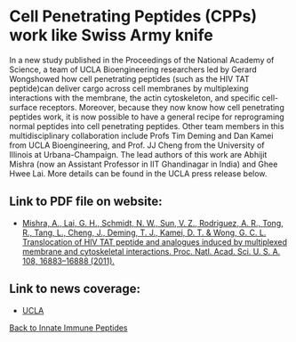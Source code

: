 # Cell Penetrating Peptides (CPPs) work like Swiss Army knife

In a new study published in the Proceedings of the National Academy of Science, a team of UCLA Bioengineering researchers led by Gerard Wongshowed how cell penetrating peptides (such as the HIV TAT peptide)can deliver cargo across cell membranes by multiplexing interactions with the membrane, the actin cytoskeleton, and specific cell-surface receptors. Moreover, because they now know how cell penetrating peptides work, it is now possible to have a general recipe for reprograming normal peptides into cell penetrating peptides. Other team members in this multidisciplinary collaboration include Profs Tim Deming and Dan Kamei from UCLA Bioengineering, and Prof. JJ Cheng from the University of Illinois at Urbana-Champaign. The lead authors of this work are Abhijit Mishra (now an Assistant Professor in IIT Ghandinagar in India) and Ghee Hwee Lai. More details can be found in the UCLA press release below.

## Link to PDF file on website:
- [Mishra, A., Lai, G. H., Schmidt, N. W., Sun, V. Z., Rodriguez, A. R., Tong, R., Tang, L., Cheng, J., Deming, T. J., Kamei, D. T. & Wong, G. C. L. Translocation of HIV TAT peptide and analogues induced by multiplexed membrane and cytoskeletal interactions. Proc. Natl. Acad. Sci. U. S. A. 108, 16883–16888 (2011).
](/pdf/10.1073~pnas.1108795108.pdf)

## Link to news coverage:
- [UCLA](https://samueli.ucla.edu/ucla-study-shows-cell-penetrating-peptides-for-drug-delivery-act-like-a-swiss-army-knife/)

[Back to Innate Immune Peptides](/research/innate-immune-peptides)